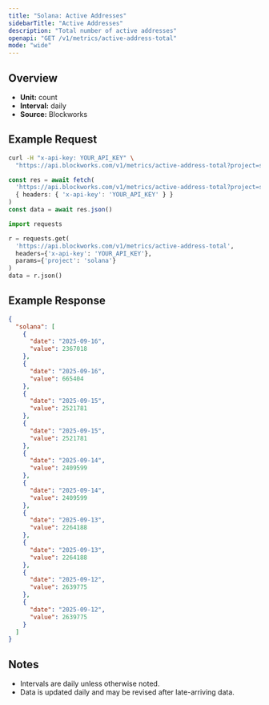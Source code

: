 ```yaml
---
title: "Solana: Active Addresses"
sidebarTitle: "Active Addresses"
description: "Total number of active addresses"
openapi: "GET /v1/metrics/active-address-total"
mode: "wide"
---
```


## Overview

- **Unit:** count
- **Interval:** daily
- **Source:** Blockworks

## Example Request

<CodeGroup>

```bash cURL
curl -H "x-api-key: YOUR_API_KEY" \
  "https://api.blockworks.com/v1/metrics/active-address-total?project=solana"
```

```typescript TypeScript
const res = await fetch(
  'https://api.blockworks.com/v1/metrics/active-address-total?project=solana',
  { headers: { 'x-api-key': 'YOUR_API_KEY' } }
)
const data = await res.json()
```

```python Python
import requests

r = requests.get(
  'https://api.blockworks.com/v1/metrics/active-address-total',
  headers={'x-api-key': 'YOUR_API_KEY'},
  params={'project': 'solana'}
)
data = r.json()
```

</CodeGroup>

## Example Response

```json
{
  "solana": [
    {
      "date": "2025-09-16",
      "value": 2367018
    },
    {
      "date": "2025-09-16",
      "value": 665404
    },
    {
      "date": "2025-09-15",
      "value": 2521781
    },
    {
      "date": "2025-09-15",
      "value": 2521781
    },
    {
      "date": "2025-09-14",
      "value": 2409599
    },
    {
      "date": "2025-09-14",
      "value": 2409599
    },
    {
      "date": "2025-09-13",
      "value": 2264188
    },
    {
      "date": "2025-09-13",
      "value": 2264188
    },
    {
      "date": "2025-09-12",
      "value": 2639775
    },
    {
      "date": "2025-09-12",
      "value": 2639775
    }
  ]
}
```

## Notes
- Intervals are daily unless otherwise noted.
- Data is updated daily and may be revised after late-arriving data.